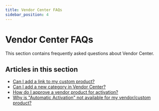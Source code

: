```yaml
---
title: Vendor Center FAQs
sidebar_position: 4
---
```


# Vendor Center FAQs

This section contains frequently asked questions about Vendor Center.

## Articles in this section

- [Can I add a link to my custom product?](./add-link-custom-product.mdx)
- [Can I add a new category in Vendor Center?](./add-new-category-vendor-center.mdx)
- [How do I approve a vendor product for activation?](./how-do-i-approve-a-vendor-product-for-activation.mdx)
- [Why is "Automatic Activation" not available for my vendor/custom product?](./why-is-automatic-activation-not-available-for-my-vendor-custom-product.mdx)